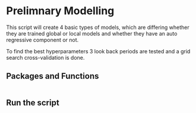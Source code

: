 # Prelimnary Modelling

This script will create 4  basic types of models, which are differing whether they are trained global or local models and whether they have an auto regressive component or not. 

To find the best hyperparameters 3 look back periods are tested and a grid search cross-validation is done. 

## Packages and Functions 



```.python
```


## Run the script

```.python
```